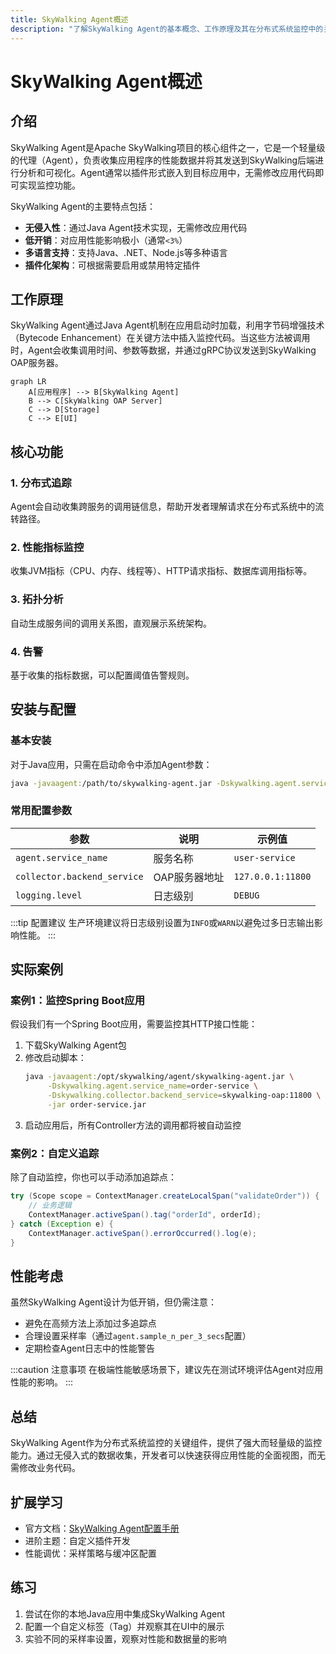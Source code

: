 ```yaml
---
title: SkyWalking Agent概述
description: "了解SkyWalking Agent的基本概念、工作原理及其在分布式系统监控中的关键作用。"
---
```


# SkyWalking Agent概述

## 介绍

SkyWalking Agent是Apache SkyWalking项目的核心组件之一，它是一个轻量级的代理（Agent），负责收集应用程序的性能数据并将其发送到SkyWalking后端进行分析和可视化。Agent通常以插件形式嵌入到目标应用中，无需修改应用代码即可实现监控功能。

SkyWalking Agent的主要特点包括：
- **无侵入性**：通过Java Agent技术实现，无需修改应用代码
- **低开销**：对应用性能影响极小（通常`<3%`）
- **多语言支持**：支持Java、.NET、Node.js等多种语言
- **插件化架构**：可根据需要启用或禁用特定插件

## 工作原理

SkyWalking Agent通过Java Agent机制在应用启动时加载，利用字节码增强技术（Bytecode Enhancement）在关键方法中插入监控代码。当这些方法被调用时，Agent会收集调用时间、参数等数据，并通过gRPC协议发送到SkyWalking OAP服务器。

```mermaid
graph LR
    A[应用程序] --> B[SkyWalking Agent]
    B --> C[SkyWalking OAP Server]
    C --> D[Storage]
    C --> E[UI]
```

## 核心功能

### 1. 分布式追踪
Agent会自动收集跨服务的调用链信息，帮助开发者理解请求在分布式系统中的流转路径。

### 2. 性能指标监控
收集JVM指标（CPU、内存、线程等）、HTTP请求指标、数据库调用指标等。

### 3. 拓扑分析
自动生成服务间的调用关系图，直观展示系统架构。

### 4. 告警
基于收集的指标数据，可以配置阈值告警规则。

## 安装与配置

### 基本安装
对于Java应用，只需在启动命令中添加Agent参数：

```bash
java -javaagent:/path/to/skywalking-agent.jar -Dskywalking.agent.service_name=your-service-name -jar your-app.jar
```

### 常用配置参数
| 参数 | 说明 | 示例值 |
|------|------|--------|
| `agent.service_name` | 服务名称 | `user-service` |
| `collector.backend_service` | OAP服务器地址 | `127.0.0.1:11800` |
| `logging.level` | 日志级别 | `DEBUG` |

:::tip 配置建议
生产环境建议将日志级别设置为`INFO`或`WARN`以避免过多日志输出影响性能。
:::

## 实际案例

### 案例1：监控Spring Boot应用
假设我们有一个Spring Boot应用，需要监控其HTTP接口性能：

1. 下载SkyWalking Agent包
2. 修改启动脚本：
   ```bash
   java -javaagent:/opt/skywalking/agent/skywalking-agent.jar \
        -Dskywalking.agent.service_name=order-service \
        -Dskywalking.collector.backend_service=skywalking-oap:11800 \
        -jar order-service.jar
   ```
3. 启动应用后，所有Controller方法的调用都将被自动监控

### 案例2：自定义追踪
除了自动监控，你也可以手动添加追踪点：

```java
try (Scope scope = ContextManager.createLocalSpan("validateOrder")) {
    // 业务逻辑
    ContextManager.activeSpan().tag("orderId", orderId);
} catch (Exception e) {
    ContextManager.activeSpan().errorOccurred().log(e);
}
```

## 性能考虑

虽然SkyWalking Agent设计为低开销，但仍需注意：
- 避免在高频方法上添加过多追踪点
- 合理设置采样率（通过`agent.sample_n_per_3_secs`配置）
- 定期检查Agent日志中的性能警告

:::caution 注意事项
在极端性能敏感场景下，建议先在测试环境评估Agent对应用性能的影响。
:::

## 总结

SkyWalking Agent作为分布式系统监控的关键组件，提供了强大而轻量级的监控能力。通过无侵入式的数据收集，开发者可以快速获得应用性能的全面视图，而无需修改业务代码。

## 扩展学习

- 官方文档：[SkyWalking Agent配置手册](https://skywalking.apache.org/docs/)
- 进阶主题：自定义插件开发
- 性能调优：采样策略与缓冲区配置

## 练习

1. 尝试在你的本地Java应用中集成SkyWalking Agent
2. 配置一个自定义标签（Tag）并观察其在UI中的展示
3. 实验不同的采样率设置，观察对性能和数据量的影响